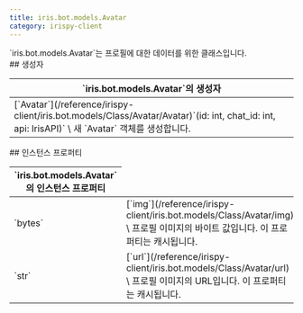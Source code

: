 ```yaml
---
title: iris.bot.models.Avatar
category: irispy-client
---
```


<Section>
  `iris.bot.models.Avatar`는 프로필에 대한 데이터를 위한 클래스입니다.
</Section>
<Section>
  ## 생성자

  <Table>
    <Thead>
      <Tr>
        <Th>`iris.bot.models.Avatar`의 생성자</Th>
      </Tr>
    </Thead>
    <Tbody>
      <Tr>
        <Td>
          [`Avatar`](/reference/irispy-client/iris.bot.models/Class/Avatar/Avatar)`(id: int, chat_id: int, api: IrisAPI)` \
          새 `Avatar` 객체를 생성합니다.
        </Td>
      </Tr>
    </Tbody>
  </Table>
</Section>
<Section>
  ## 인스턴스 프로퍼티

  <Table>
    <Thead>
      <Tr>
        <Th colSpan={2}>`iris.bot.models.Avatar`의 인스턴스 프로퍼티</Th>
      </Tr>
    </Thead>
    <Tbody>
      <Tr>
        <Td><span>`bytes`</span></Td>
        <Td>
          [`img`](/reference/irispy-client/iris.bot.models/Class/Avatar/img) \
          프로필 이미지의 바이트 값입니다. 이 프로퍼티는 캐시됩니다.
        </Td>
      </Tr>
      <Tr>
        <Td><span>`str`</span></Td>
        <Td>
          [`url`](/reference/irispy-client/iris.bot.models/Class/Avatar/url) \
          프로필 이미지의 URL입니다. 이 프로퍼티는 캐시됩니다.
        </Td>
      </Tr>
    </Tbody>
  </Table>
</Section>